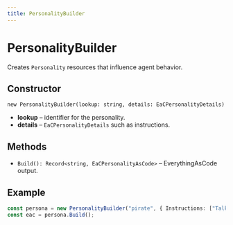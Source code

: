 ```yaml
---
title: PersonalityBuilder
---
```


# PersonalityBuilder

Creates `Personality` resources that influence agent behavior.

## Constructor

`new PersonalityBuilder(lookup: string, details: EaCPersonalityDetails)`

- **lookup** – identifier for the personality.
- **details** – `EaCPersonalityDetails` such as instructions.

## Methods

- `Build(): Record<string, EaCPersonalityAsCode>` – EverythingAsCode output.

## Example

```ts
const persona = new PersonalityBuilder("pirate", { Instructions: ["Talk like a pirate"] });
const eac = persona.Build();
```
